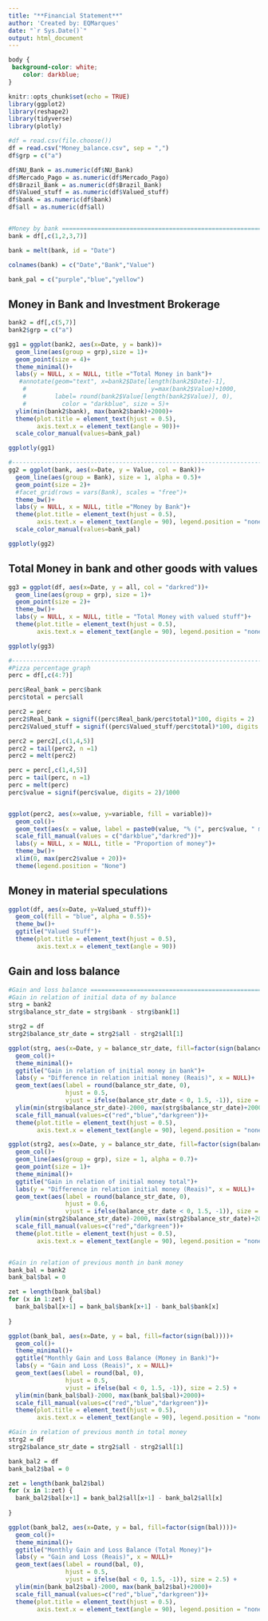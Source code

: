 ```yaml
---
title: "**Financial Statement**"
author: 'Created by: EQMarques'
date: "`r Sys.Date()`"
output: html_document
---
```


```css
body {
 background-color: white;
    color: darkblue;
}
```

```r
knitr::opts_chunk$set(echo = TRUE)
library(ggplot2)
library(reshape2)
library(tidyverse)
library(plotly)

#df = read.csv(file.choose())
df = read.csv("Money_balance.csv", sep = ",")
df$grp = c("a")

df$NU_Bank = as.numeric(df$NU_Bank)
df$Mercado_Pago = as.numeric(df$Mercado_Pago)
df$Brazil_Bank = as.numeric(df$Brazil_Bank)
df$Valued_stuff = as.numeric(df$Valued_stuff)
df$bank = as.numeric(df$bank)
df$all = as.numeric(df$all)


#Money by bank ====================================================================================
bank = df[,c(1,2,3,7)]

bank = melt(bank, id = "Date")

colnames(bank) = c("Date","Bank","Value")

bank_pal = c("purple","blue","yellow")
```
## Money in Bank and Investment Brokerage 
```r
bank2 = df[,c(5,7)]
bank2$grp = c("a")

gg1 = ggplot(bank2, aes(x=Date, y = bank))+
  geom_line(aes(group = grp),size = 1)+
  geom_point(size = 4)+
  theme_minimal()+
  labs(y = NULL, x = NULL, title ="Total Money in bank")+
   #annotate(geom="text", x=bank2$Date[length(bank2$Date)-1],
    #                                   y=max(bank2$Value)+1000,
    #        label= round(bank2$Value[length(bank2$Value)], 0),
    #          color = "darkblue", size = 5)+
  ylim(min(bank2$bank), max(bank2$bank)+2000)+
  theme(plot.title = element_text(hjust = 0.5), 
        axis.text.x = element_text(angle = 90))+
  scale_color_manual(values=bank_pal)

ggplotly(gg1)

#--------------------------------------------------------------------------------------
gg2 = ggplot(bank, aes(x=Date, y = Value, col = Bank))+
  geom_line(aes(group = Bank), size = 1, alpha = 0.5)+
  geom_point(size = 2)+
  #facet_grid(rows = vars(Bank), scales = "free")+
  theme_bw()+
  labs(y = NULL, x = NULL, title ="Money by Bank")+
  theme(plot.title = element_text(hjust = 0.5), 
        axis.text.x = element_text(angle = 90), legend.position = "none")+
  scale_color_manual(values=bank_pal)

ggplotly(gg2)
```

## Total Money in bank and other goods with values
```r

gg3 = ggplot(df, aes(x=Date, y = all, col = "darkred"))+
  geom_line(aes(group = grp), size = 1)+
  geom_point(size = 2)+
  theme_bw()+
  labs(y = NULL, x = NULL, title = "Total Money with valued stuff")+
  theme(plot.title = element_text(hjust = 0.5), 
        axis.text.x = element_text(angle = 90), legend.position = "none")

ggplotly(gg3)

#-------------------------------------------------------------------------------
#Pizza percentage graph
perc = df[,c(4:7)]

perc$Real_bank = perc$bank
perc$total = perc$all

perc2 = perc
perc2$Real_bank = signif((perc$Real_bank/perc$total)*100, digits = 2)
perc2$Valued_stuff = signif((perc$Valued_stuff/perc$total)*100, digits = 2)

perc2 = perc2[,c(1,4,5)]
perc2 = tail(perc2, n =1)
perc2 = melt(perc2)

perc = perc[,c(1,4,5)]
perc = tail(perc, n =1)
perc = melt(perc)
perc$value = signif(perc$value, digits = 2)/1000


ggplot(perc2, aes(x=value, y=variable, fill = variable))+
  geom_col()+
  geom_text(aes(x = value, label = paste0(value, "% (", perc$value, " mil R$)")), color = "black", size=4, hjust = -0.1) +
  scale_fill_manual(values = c("darkblue","darkred"))+
  labs(y = NULL, x = NULL, title = "Proportion of money")+
  theme_bw()+
  xlim(0, max(perc2$value + 20))+
  theme(legend.position = "None")

```

## Money in material speculations
```r
ggplot(df, aes(x=Date, y=Valued_stuff))+
  geom_col(fill = "blue", alpha = 0.55)+
  theme_bw()+
  ggtitle("Valued Stuff")+
  theme(plot.title = element_text(hjust = 0.5), 
        axis.text.x = element_text(angle = 90))
```

## Gain and loss balance
```r
#Gain and loss balance ====================================================================
#Gain in relation of initial data of my balance
strg = bank2
strg$balance_str_date = strg$bank - strg$bank[1]

strg2 = df
strg2$balance_str_date = strg2$all - strg2$all[1]

ggplot(strg, aes(x=Date, y = balance_str_date, fill=factor(sign(balance_str_date))))+
  geom_col()+
  theme_minimal()+
  ggtitle("Gain in relation of initial money in bank")+
  labs(y = "Difference in relation initial money (Reais)", x = NULL)+
  geom_text(aes(label = round(balance_str_date, 0),
                hjust = 0.5,
                vjust = ifelse(balance_str_date < 0, 1.5, -1)), size = 2.5) +
  ylim(min(strg$balance_str_date)-2000, max(strg$balance_str_date)+2000)+
  scale_fill_manual(values=c("red","blue","darkgreen"))+
  theme(plot.title = element_text(hjust = 0.5), 
        axis.text.x = element_text(angle = 90), legend.position = "none")

ggplot(strg2, aes(x=Date, y = balance_str_date, fill=factor(sign(balance_str_date))))+
  geom_col()+
  geom_line(aes(group = grp), size = 1, alpha = 0.7)+
  geom_point(size = 1)+
  theme_minimal()+
  ggtitle("Gain in relation of initial money total")+
  labs(y = "Difference in relation initial money (Reais)", x = NULL)+
  geom_text(aes(label = round(balance_str_date, 0),
                hjust = 0.6,
                vjust = ifelse(balance_str_date < 0, 1.5, -1)), size = 2.5) +
  ylim(min(strg2$balance_str_date)-2000, max(strg2$balance_str_date)+2000)+
  scale_fill_manual(values=c("red","darkgreen"))+
  theme(plot.title = element_text(hjust = 0.5), 
        axis.text.x = element_text(angle = 90), legend.position = "none")


#Gain in relation of previous month in bank money
bank_bal = bank2
bank_bal$bal = 0

zet = length(bank_bal$bal)
for (x in 1:zet) {
  bank_bal$bal[x+1] = bank_bal$bank[x+1] - bank_bal$bank[x]
  
}

ggplot(bank_bal, aes(x=Date, y = bal, fill=factor(sign(bal))))+
  geom_col()+
  theme_minimal()+
  ggtitle("Monthly Gain and Loss Balance (Money in Bank)")+
  labs(y = "Gain and Loss (Reais)", x = NULL)+
  geom_text(aes(label = round(bal, 0),
                hjust = 0.5,
                vjust = ifelse(bal < 0, 1.5, -1)), size = 2.5) +
  ylim(min(bank_bal$bal)-2000, max(bank_bal$bal)+2000)+
  scale_fill_manual(values=c("red","blue","darkgreen"))+
  theme(plot.title = element_text(hjust = 0.5), 
        axis.text.x = element_text(angle = 90), legend.position = "none")

#Gain in relation of previous month in total money
strg2 = df
strg2$balance_str_date = strg2$all - strg2$all[1]

bank_bal2 = df
bank_bal2$bal = 0

zet = length(bank_bal2$bal)
for (x in 1:zet) {
  bank_bal2$bal[x+1] = bank_bal2$all[x+1] - bank_bal2$all[x]
  
}

ggplot(bank_bal2, aes(x=Date, y = bal, fill=factor(sign(bal))))+
  geom_col()+
  theme_minimal()+
  ggtitle("Monthly Gain and Loss Balance (Total Money)")+
  labs(y = "Gain and Loss (Reais)", x = NULL)+
  geom_text(aes(label = round(bal, 0),
                hjust = 0.5,
                vjust = ifelse(bal < 0, 1.5, -1)), size = 2.5) +
  ylim(min(bank_bal2$bal)-2000, max(bank_bal2$bal)+2000)+
  scale_fill_manual(values=c("red","blue","darkgreen"))+
  theme(plot.title = element_text(hjust = 0.5), 
        axis.text.x = element_text(angle = 90), legend.position = "none")
```
